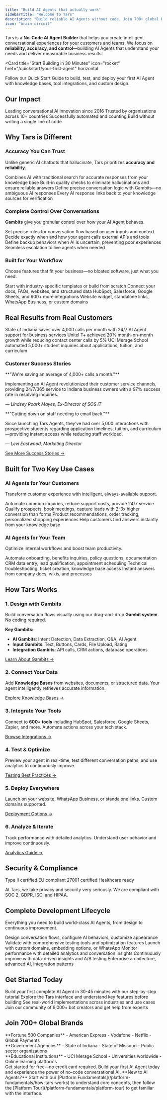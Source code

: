 ```yaml
---
title: "Build AI Agents that actually work"
sidebarTitle: "Welcome to Tars"
description: "Build reliable AI Agents without code. Join 700+ global brands using Tars to automate customer support, boost conversions, and streamline workflows with 50M+ conversations automated."
icon: "brain-circuit"
---
```



Tars is a **No-Code AI Agent Builder** that helps you create intelligent conversational experiences for your customers and teams. We focus on **reliability, accuracy, and control**—building AI Agents that understand your needs and deliver measurable business results.

<Card
  title="Start Building in 30 Minutes"
  icon="rocket"
  href="/quickstart/your-first-agent"
  horizontal
>
  Follow our Quick Start Guide to build, test, and deploy your first AI Agent with knowledge bases, tool integrations, and custom design.
</Card>

## Our Impact

<Columns cols={4}>
  <Card title="8+ Years" icon="calendar">
    Leading conversational AI innovation since 2016
  </Card>
  <Card title="700+ Global Brands" icon="building">
    Trusted by organizations across 10+ countries
  </Card>
  <Card title="50M+ Conversations" icon="messages">
    Successfully automated and counting
  </Card>
  <Card title="No-Code Platform" icon="wand-magic-sparkles">
    Build without writing a single line of code
  </Card>
</Columns>

## Why Tars is Different

### <Icon icon="shield-check" size="28" /> Accuracy You Can Trust

Unlike generic AI chatbots that hallucinate, Tars prioritizes **accuracy and reliability**.

<Columns cols={2}>
  <Card title="Hybrid Search" icon="magnifying-glass">
    Combines AI with traditional search for accurate responses from your knowledge base
  </Card>
  <Card title="AI Evaluation" icon="clipboard-check">
    Built-in quality checks to eliminate hallucinations and ensure reliable answers
  </Card>
  <Card title="Controlled Conversations" icon="route">
    Define precise conversation logic with Gambits—no ambiguous AI responses
  </Card>
  <Card title="Source Attribution" icon="link">
    Every AI response links back to your knowledge sources for verification
  </Card>
</Columns>

### <Icon icon="sliders" size="28" /> Complete Control Over Conversations

**Gambits** give you granular control over how your AI Agent behaves.

<Columns cols={2}>
  <Card title="Conditional Logic" icon="code-branch">
    Set precise rules for conversation flow based on user inputs and context
  </Card>
  <Card title="Tool Integration Control" icon="plug">
    Decide exactly when and how your agent calls external APIs and tools
  </Card>
  <Card title="Fallback Handling" icon="life-ring">
    Define backup behaviors when AI is uncertain, preventing poor experiences
  </Card>
  <Card title="Human Handoff" icon="user-headset">
    Seamless escalation to live agents when needed
  </Card>
</Columns>

### <Icon icon="cube" size="28" /> Built for Your Workflow

Choose features that fit your business—no bloated software, just what you need.

<Columns cols={2}>
  <Card title="2,000+ Templates" icon="layer-group">
    Start with industry-specific templates or build from scratch
  </Card>
  <Card title="Knowledge Bases" icon="database" href="/knowledge-bases">
    Connect your docs, FAQs, websites, and structured data
  </Card>
  <Card title="Tool Integrations" icon="puzzle-piece" href="/tools-integration">
    HubSpot, Salesforce, Google Sheets, and 600+ more integrations
  </Card>
  <Card title="Multi-Channel Deploy" icon="paper-plane">
    Website widget, standalone links, WhatsApp Business, or custom domains
  </Card>
</Columns>


## Real Results from Real Customers

<Columns cols={3}>
  <Card title="4,000+ Calls Saved Monthly" icon="phone-slash">
    State of Indiana saves over 4,000 calls per month with 24/7 AI Agent support for business services
  </Card>
  <Card title="20% Monthly Growth" icon="chart-line">
    Unitel T+ achieved 20% month-on-month growth while reducing contact center calls by 5%
  </Card>
  <Card title="5,000+ Interactions" icon="comments">
    UCI Merage School automated 5,000+ student inquiries about applications, tuition, and curriculum
  </Card>
</Columns>

### Customer Success Stories

<Card title="State of Indiana" icon="landmark">
  **"We're saving an average of 4,000+ calls a month."**
  
  Implementing an AI Agent revolutionized their customer service channels, providing 24/7/365 service to Indiana business owners with a 97% success rate in resolving inquiries.
  
  *— Lindsey Roark Mayes, Ex-Director of SOS IT*
</Card>

<Card title="UCI Paul Merage School of Business" icon="graduation-cap">
  **"Cutting down on staff needing to email back."**
  
  Since launching Tars Agents, they've had over 5,000 interactions with prospective students regarding application timelines, tuition, and curriculum—providing instant access while reducing staff workload.
  
  *— Levi Eastwood, Marketing Director*
</Card>

[See More Success Stories →](/welcome-to-tars/success-stories)


## Built for Two Key Use Cases

### <Icon icon="user-group" size="28" /> AI Agents for Your Customers

Transform customer experience with intelligent, always-available support.

<Columns cols={2}>
  <Card title="Customer Support" icon="headset">
    Automate common inquiries, reduce support costs, provide 24/7 service
  </Card>
  <Card title="Lead Generation" icon="chart-line-up">
    Qualify prospects, book meetings, capture leads with 2-3x higher conversion than forms
  </Card>
  <Card title="E-commerce Assistance" icon="cart-shopping">
    Product recommendations, order tracking, personalized shopping experiences
  </Card>
  <Card title="Self-Service" icon="book-open">
    Help customers find answers instantly from your knowledge base
  </Card>
</Columns>

### <Icon icon="briefcase" size="28" /> AI Agents for Your Team

Optimize internal workflows and boost team productivity.

<Columns cols={2}>
  <Card title="HR Processes" icon="user-tie">
    Automate onboarding, benefits inquiries, policy questions, documentation
  </Card>
  <Card title="Sales Enablement" icon="handshake">
    CRM data entry, lead qualification, appointment scheduling
  </Card>
  <Card title="IT Support" icon="laptop-code">
    Technical troubleshooting, ticket creation, knowledge base access
  </Card>
  <Card title="Internal Knowledge" icon="brain">
    Instant answers from company docs, wikis, and processes
  </Card>
</Columns>



## How Tars Works

### 1. Design with Gambits
Build conversation flows visually using our drag-and-drop **Gambit system**. No coding required.

**Key Gambits:**
- **AI Gambits**: Intent Detection, Data Extraction, Q&A, AI Agent
- **Input Gambits**: Text, Buttons, Cards, File Upload, Rating
- **Integration Gambits**: API calls, CRM actions, database operations

[Learn About Gambits →](/make/gambits-mastery/gambits-fundamentals/what-are-gambits)

### 2. Connect Your Data
Add **Knowledge Bases** from websites, documents, or structured data. Your agent intelligently retrieves accurate information.

[Explore Knowledge Bases →](/knowledge-bases)

### 3. Integrate Your Tools
Connect to **600+ tools** including HubSpot, Salesforce, Google Sheets, Zapier, and more. Automate actions across your tech stack.

[Browse Integrations →](/tools-integration)

### 4. Test & Optimize
Preview your agent in real-time, test different conversation paths, and use analytics to continuously improve.

[Testing Best Practices →](/test)

### 5. Deploy Everywhere
Launch on your website, WhatsApp Business, or standalone links. Custom domains supported.

[Deployment Options →](/deploy)

### 6. Analyze & Iterate
Track performance with detailed analytics. Understand user behavior and improve continuously.

[Analytics Guide →](/analyze)



## Security & Compliance

<Columns cols={4}>
  <Card title="SOC 2" icon="shield-check">
    Type II certified
  </Card>
  <Card title="GDPR" icon="scale-balanced">
    EU compliant
  </Card>
  <Card title="ISO" icon="certificate">
    27001 certified
  </Card>
  <Card title="HIPAA" icon="hospital">
    Healthcare ready
  </Card>
</Columns>

At Tars, we take privacy and security very seriously. We are compliant with SOC 2, GDPR, ISO, and HIPAA.



## Complete Development Lifecycle

Everything you need to build world-class AI Agents, from design to continuous improvement.

<Columns cols={3}>
  <Card
    title="Make"
    icon="hammer"
    href="/introduction-to-development/development-lifecycle-overview"
  >
    Design conversation flows, configure AI behaviors, customize appearance
  </Card>
  <Card
    title="Test"
    icon="flask"
    href="/test/testing-fundamentals/testing-importance"
  >
    Validate with comprehensive testing tools and optimization features
  </Card>
  <Card
    title="Deploy"
    icon="rocket"
    href="/deploy/deployment-fundamentals/deployment-overview"
  >
    Launch with custom domains, embedding options, or WhatsApp
  </Card>
  <Card
    title="Analyze"
    icon="chart-mixed"
    href="/analyze"
  >
    Monitor performance with detailed analytics and conversation insights
  </Card>
  <Card
    title="Iterate"
    icon="arrows-rotate"
    href="/iterate"
  >
    Continuously improve with data-driven insights and A/B testing
  </Card>
  <Card
    title="Scale"
    icon="chart-line"
    href="/technical-deep-dive"
  >
    Enterprise architecture, advanced AI, integration patterns
  </Card>
</Columns>



## Get Started Today

<Columns cols={2}>
  <Card
    title="Quick Start Guide"
    icon="graduation-cap"
    href="/quickstart"
  >
    Build your first complete AI Agent in 30-45 minutes with our step-by-step tutorial
  </Card>
  <Card
    title="Platform Tour"
    icon="map"
    href="/platform-fundamentals/platform-tour"
  >
    Explore the Tars interface and understand key features before building
  </Card>
  <Card
    title="Use Case Examples"
    icon="lightbulb"
    href="/use-case-examples"
  >
    See real-world implementations across industries and use cases
  </Card>
  <Card
    title="Community Support"
    icon="users"
    href="/community-support"
  >
    Join our community of 9,000+ bot creators and get help from experts
  </Card>
</Columns>



## Join 700+ Global Brands

<Columns cols={3}>
  <div>
    **Fortune 500 Companies**
    - American Express
    - Vodafone
    - Netflix
    - Global Payments
  </div>
  <div>
    **Government Agencies**
    - State of Indiana
    - State of Missouri
    - Public sector organizations
  </div>
  <div>
    **Educational Institutions**
    - UCI Merage School
    - Universities worldwide
    - Online learning platforms
  </div>
</Columns>



<Card title="Ready to Build?" icon="sparkles" href="https://app.hellotars.com">
  Get started for free—no credit card required. Build your first AI Agent today and experience the power of no-code conversational AI.
</Card>



<Note>
**New to AI Agents?** Start with our [Platform Fundamentals](/platform-fundamentals/how-tars-works) to understand core concepts, then follow the [Platform Tour](/platform-fundamentals/platform-tour) to get familiar with the interface.
</Note>
